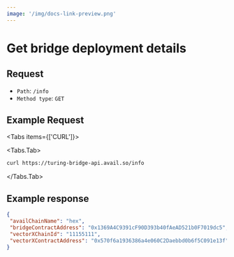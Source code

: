```yaml
---
image: '/img/docs-link-preview.png'
---
```




# Get bridge deployment details

## Request

- `Path`: `/info`
- `Method type`: `GET`

## Example Request

<Tabs items={['CURL']}>

<Tabs.Tab>
    
```bash filename="CURL"
curl https://turing-bridge-api.avail.so/info
```

</Tabs.Tab>
</Tabs>

## Example response

```json showLineNumbers filename="Example JSON response"
{
 "availChainName": "hex",
 "bridgeContractAddress": "0x1369A4C9391cF90D393b40fAeAD521b0F7019dc5",
 "vectorXChainId": "11155111",
 "vectorXContractAddress": "0x570f6a1936386a4e060C2Daebbd0b6f5C091e13f"
}
```
